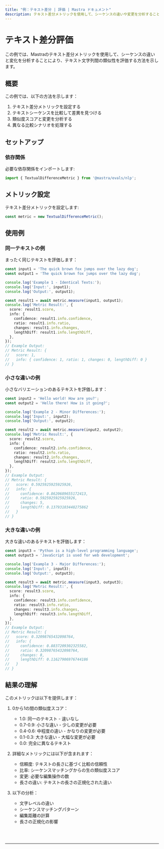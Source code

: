 ```yaml
---
title: "例：テキスト差分 | 評価 | Mastra ドキュメント"
description: テキスト差分メトリックを使用して、シーケンスの違いや変更を分析することにより、テキスト文字列間の類似性を評価する例。
---
```



# テキスト差分評価

この例では、Mastraのテキスト差分メトリックを使用して、シーケンスの違いと変化を分析することにより、テキスト文字列間の類似性を評価する方法を示します。

## 概要

この例では、以下の方法を示します：

1. テキスト差分メトリックを設定する
2. テキストシーケンスを比較して差異を見つける
3. 類似度スコアと変更を分析する
4. 異なる比較シナリオを処理する

## セットアップ

### 依存関係

必要な依存関係をインポートします:

```typescript copy showLineNumbers filename="src/index.ts"
import { TextualDifferenceMetric } from '@mastra/evals/nlp';
```

## メトリック設定

テキスト差分メトリックを設定します:

```typescript copy showLineNumbers{4} filename="src/index.ts"
const metric = new TextualDifferenceMetric();
```

## 使用例

### 同一テキストの例

まったく同じテキストを評価します：

```typescript copy showLineNumbers{7} filename="src/index.ts"
const input1 = 'The quick brown fox jumps over the lazy dog';
const output1 = 'The quick brown fox jumps over the lazy dog';

console.log('Example 1 - Identical Texts:');
console.log('Input:', input1);
console.log('Output:', output1);

const result1 = await metric.measure(input1, output1);
console.log('Metric Result:', {
  score: result1.score,
  info: {
    confidence: result1.info.confidence,
    ratio: result1.info.ratio,
    changes: result1.info.changes,
    lengthDiff: result1.info.lengthDiff,
  },
});
// Example Output:
// Metric Result: {
//   score: 1,
//   info: { confidence: 1, ratio: 1, changes: 0, lengthDiff: 0 }
// }
```

### 小さな違いの例

小さなバリエーションのあるテキストを評価します：

```typescript copy showLineNumbers{26} filename="src/index.ts"
const input2 = 'Hello world! How are you?';
const output2 = 'Hello there! How is it going?';

console.log('Example 2 - Minor Differences:');
console.log('Input:', input2);
console.log('Output:', output2);

const result2 = await metric.measure(input2, output2);
console.log('Metric Result:', {
  score: result2.score,
  info: {
    confidence: result2.info.confidence,
    ratio: result2.info.ratio,
    changes: result2.info.changes,
    lengthDiff: result2.info.lengthDiff,
  },
});
// Example Output:
// Metric Result: {
//   score: 0.5925925925925926,
//   info: {
//     confidence: 0.8620689655172413,
//     ratio: 0.5925925925925926,
//     changes: 5,
//     lengthDiff: 0.13793103448275862
//   }
// }
```

### 大きな違いの例

大きな違いのあるテキストを評価します：

```typescript copy showLineNumbers{45} filename="src/index.ts"
const input3 = 'Python is a high-level programming language';
const output3 = 'JavaScript is used for web development';

console.log('Example 3 - Major Differences:');
console.log('Input:', input3);
console.log('Output:', output3);

const result3 = await metric.measure(input3, output3);
console.log('Metric Result:', {
  score: result3.score,
  info: {
    confidence: result3.info.confidence,
    ratio: result3.info.ratio,
    changes: result3.info.changes,
    lengthDiff: result3.info.lengthDiff,
  },
});
// Example Output:
// Metric Result: {
//   score: 0.32098765432098764,
//   info: {
//     confidence: 0.8837209302325582,
//     ratio: 0.32098765432098764,
//     changes: 8,
//     lengthDiff: 0.11627906976744186
//   }
// }
```

## 結果の理解

このメトリックは以下を提供します：

1. 0から1の間の類似度スコア：
   - 1.0: 同一のテキスト - 違いなし
   - 0.7-0.9: 小さな違い - 少しの変更が必要
   - 0.4-0.6: 中程度の違い - かなりの変更が必要
   - 0.1-0.3: 大きな違い - 大幅な変更が必要
   - 0.0: 完全に異なるテキスト

2. 詳細なメトリックには以下が含まれます：
   - 信頼度: テキストの長さに基づく比較の信頼性
   - 比率: シーケンスマッチングからの生の類似度スコア
   - 変更: 必要な編集操作の数
   - 長さの違い: テキストの長さの正規化された違い

3. 以下の分析：
   - 文字レベルの違い
   - シーケンスマッチングパターン
   - 編集距離の計算
   - 長さの正規化の影響

<br />
<br />
<hr className="dark:border-[#404040] border-gray-300" />
<br />
<br />
<GithubLink
  link={
    "https://github.com/mastra-ai/mastra/blob/main/examples/basics/evals/textual-difference"
  }
/> 